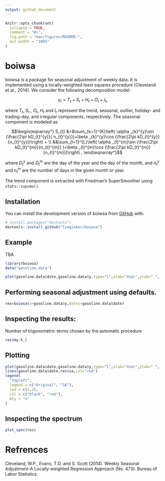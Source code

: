 ```yaml
---
output: github_document
---
```


<!-- README.md is generated from README.Rmd. Please edit that file -->

```r
knitr::opts_chunk$set(
  collapse = TRUE,
  comment = "#>",
  fig.path = "man/figures/README-",
  out.width = "100%"
)
```

# boiwsa

<!-- badges: start -->
<!-- badges: end -->

boiwsa is a package for seasonal adjustment of weekly data. It is implemented using a locally-weighted least squares procedure (Cleveland et al., 2014). We consider the following decomposition model:

$$
y_{t}=T_{t}+S_{t}+H_{t}+O_{t}+I_{t},
$$

where $T_{t}$, $S_{t}$ , $O_{t},$ $H_{t}$ and $I_{t}$ represent the trend,
seasonal, outlier, holiday- and trading-day, and irregular components,
respectively. The seasonal component is modeled as


$$\begin{eqnarray*}
S_{t} &=&\sum_{k=1}^{K}\left( \alpha _{k}^{y}\sin (\frac{2\pi kD_{t}^{y}}{
n_{t}^{y}})+\beta _{k}^{y}\cos (\frac{2\pi kD_{t}^{y}}{n_{t}^{y}})\right) +
\\
&&\sum_{l=1}^{L}\left( \alpha _{l}^{m}\sin (\frac{2\pi kD_{t}^{m}}{n_{t}^{m}}
)+\beta _{l}^{m}\cos (\frac{2\pi kD_{t}^{m}}{n_{t}^{m}})\right) ,
\end{eqnarray*}$$


where $D_{t}^{y}$ and $D_{t}^{m}$ are the day of the year and the day of the
month, and $n_{t}^{y}$ and $n_{t}^{m}$ are the number of days in the given
month or year.  



The trend component is extracted with Friedman's SuperSmoother using `stats::supsmu()`. 

## Installation

You can install the development version of boiwsa from [GitHub](https://github.com/) with:

``` r
# install.packages("devtools")
devtools::install_github("timginker/boiwsa")
```

## Example

TBA

```r
library(boiwsa)
data("gasoline.data")

plot(gasoline.data$date,gasoline.data$y,type="l",xlab="Year",ylab=" ", main="Weekly US gasoline production")

```

## Performing seasonal adjustment using defaults.

```r

res=boiwsa(x=gasoline.data$y,dates=gasoline.data$date)

```


## Inspecting the results:

Number of trigonometric terms chosen by the automatic procedure

```r
res$my.k_l
```
## Plotting 

```r
plot(gasoline.data$date,gasoline.data$y,type="l",xlab="Year",ylab=" ", main="Weekly US gasoline production")
lines(gasoline.data$date,res$sa,col="red")
legend(
  "topleft",
  legend = c("Original", "SA"),
  lwd = c(2,2),
  col = c("black", "red"),
  bty = "n"
)
```

## Inspecting the spectrum

```r
plot_spec(res)
```

# Refrences

Cleveland, W.P., Evans, T.D. and S. Scott (2014). Weekly Seasonal Adjustment-A Locally-weighted Regression Approach (No. 473). Bureau of Labor Statistics.







